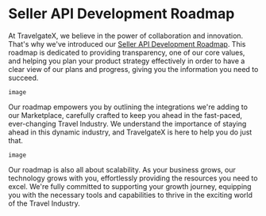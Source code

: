 ﻿---
sidebar_position: 3
---

# Seller API Development Roadmap

At TravelgateX, we believe in the power of collaboration and innovation. That's why we've introduced our [Seller API Development Roadmap](https://docs.travelgatex.com/integrations-roadmap/). This roadmap is dedicated to providing transparency, one of our core values, and helping you plan your product strategy effectively in order to have a clear view of our plans and progress, giving you the information you need to succeed.

```
image
```

Our roadmap empowers you by outlining the integrations we're adding to our Marketplace, carefully crafted to keep you ahead in the fast-paced, ever-changing Travel Industry. We understand the importance of staying ahead in this dynamic industry, and TravelgateX is here to help you do just that.

```
image
```

Our roadmap is also all about scalability. As your business grows, our technology grows with you, effortlessly providing the resources you need to excel. We're fully committed to supporting your growth journey, equipping you with the necessary tools and capabilities to thrive in the exciting world of the Travel Industry.

<TipContactCustomerCare/> 